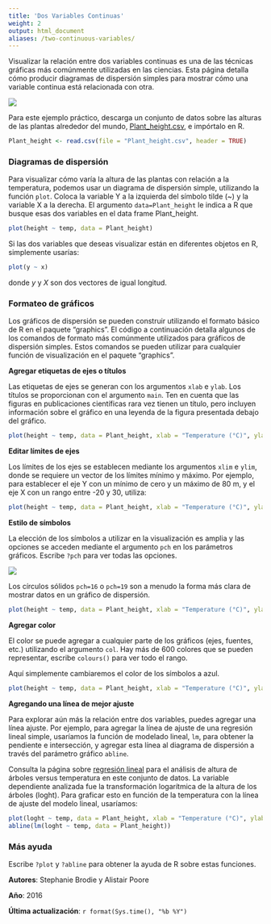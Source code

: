 ```yaml
---
title: 'Dos Variables Continuas'
weight: 2
output: html_document
aliases: /two-continuous-variables/
---
```



Visualizar la relación entre dos variables continuas es una de las técnicas gráficas más comúnmente utilizadas en las ciencias. Esta página detalla cómo producir diagramas de dispersión simples para mostrar cómo una variable continua está relacionada con otra.


![](Two_continuous_variables_image.jpg)
  

Para este ejemplo práctico, descarga un conjunto de datos sobre las alturas de las plantas alrededor del mundo, [Plant_height.csv](/datasets/Plant_height.csv), e impórtalo en R.

```r
Plant_height <- read.csv(file = "Plant_height.csv", header = TRUE)
```
  

### Diagramas de dispersión ###

Para visualizar cómo varía la altura de las plantas con relación a la temperatura, podemos usar un diagrama de dispersión simple, utilizando la función `plot`. Coloca la variable Y a la izquierda del símbolo tilde (~) y la variable X a la derecha. El argumento `data=Plant_height` le indica a R que busque esas dos variables en el data frame Plant_height.


```r
plot(height ~ temp, data = Plant_height)
```

Si las dos variables que deseas visualizar están en diferentes objetos en R, simplemente usarías:

```r
plot(y ~ x)
```


donde *y* y *X* son dos vectores de igual longitud.

### Formateo de gráficos

Los gráficos de dispersión se pueden construir utilizando el formato básico de R en el paquete "graphics". El código a continuación detalla algunos de los comandos de formato más comúnmente utilizados para gráficos de dispersión simples. Estos comandos se pueden utilizar para cualquier función de visualización en el paquete "graphics".

**Agregar etiquetas de ejes o títulos**

Las etiquetas de ejes se generan con los argumentos `xlab` e `ylab`. Los títulos se proporcionan con el argumento `main`. Ten en cuenta que las figuras en publicaciones científicas rara vez tienen un título, pero incluyen información sobre el gráfico en una leyenda de la figura presentada debajo del gráfico.


```r
plot(height ~ temp, data = Plant_height, xlab = "Temperature (°C)", ylab = "Plant height (m)", main = "Plant height vs temperature")
```

**Editar límites de ejes**

Los límites de los ejes se establecen mediante los argumentos `xlim` e `ylim`, donde se requiere un vector de los límites mínimo y máximo. Por ejemplo, para establecer el eje Y con un mínimo de cero y un máximo de 80 m, y el eje X con un rango entre -20 y 30, utiliza:


```r
plot(height ~ temp, data = Plant_height, xlab = "Temperature (°C)", ylab = "Plant height (m)", ylim = c(0, 80), xlim = c(-20, 30))
```


**Estilo de símbolos**

La elección de los símbolos a utilizar en la visualización es amplia y las opciones se acceden mediante el argumento `pch` en los parámetros gráficos. Escribe `?pch` para ver todas las opciones.

![](pch.png)


Los círculos sólidos `pch=16` o `pch=19` son a menudo la forma más clara de mostrar datos en un gráfico de dispersión.

```r
plot(height ~ temp, data = Plant_height, xlab = "Temperature (°C)", ylab = "Plant height (m)", ylim = c(0, 80), pch = 16)
```

**Agregar color**

El color se puede agregar a cualquier parte de los gráficos (ejes, fuentes, etc.) utilizando el argumento `col`. Hay más de 600 colores que se pueden representar, escribe `colours()` para ver todo el rango.

Aquí simplemente cambiaremos el color de los símbolos a azul.

```r
plot(height ~ temp, data = Plant_height, xlab = "Temperature (°C)", ylab = "Plant height (m)", pch = 16, col = "blue")
```


**Agregando una línea de mejor ajuste**

Para explorar aún más la relación entre dos variables, puedes agregar una línea ajuste. Por ejemplo, para agregar la línea de ajuste de una regresión lineal simple, usaríamos la función de modelado lineal, `lm`, para obtener la pendiente e intersección, y agregar esta línea al diagrama de dispersión a través del parámetro gráfico `abline`.

Consulta la página sobre [regresión lineal](/statistics/linear-models/linear-regression/) para el análisis de altura de árboles versus temperatura en este conjunto de datos. La variable dependiente analizada fue la transformación logarítmica de la altura de los árboles (loght). Para graficar esto en función de la temperatura con la línea de ajuste del modelo lineal, usaríamos:


```r
plot(loght ~ temp, data = Plant_height, xlab = "Temperature (°C)", ylab = "log(Plant height)", pch = 16)
abline(lm(loght ~ temp, data = Plant_height))
```
  
### Más ayuda

Escribe `?plot` y `?abline` para obtener la ayuda de R sobre estas funciones.

**Autores**: Stephanie Brodie y Alistair Poore

**Año**: 2016

**Última actualización**: `r format(Sys.time(), "%b %Y")`